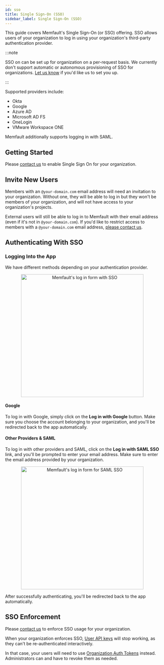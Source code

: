 ```yaml
---
id: sso
title: Single Sign-On (SSO)
sidebar_label: Single Sign-On (SSO)
---
```



This guide covers Memfault's Single Sign-On (or SSO) offering. SSO allows users
of your organization to log in using your organization's third-party
authentication provider.

:::note

SSO on can be set up for organization on a per-request basis. We currently don't
support automatic or autonomous provisioning of SSO for organizations.
[Let us know](mailto:hello@memfault.com) if you'd like us to set you up.

:::

Supported providers include:

- Okta
- Google
- Azure AD
- Microsoft AD FS
- OneLogin
- VMware Workspace ONE

Memfault additionally supports logging in with SAML.

## Getting Started

Please [contact us](mailto:hello@memfault.com) to enable Single Sign On for your
organization.

## Invite New Users

Members with an `@your-domain.com` email address will need an invitation to your
organization. Without one, they will be able to log in but they won't be members
of your organization, and will not have access to your organization's projects.

<InviteNewUsers />

External users will still be able to log in to Memfault with their email address
(even if it's not in `@your-domain.com`). If you'd like to restrict access to
members with a `@your-domain.com` email address,
[please contact us](mailto:hello@memfault.com).

## Authenticating With SSO

### Logging Into the App

We have different methods depending on your authentication provider.

<p align="center">
  <img
    width="400"
    src="/img/docs/platform/login-form-with-sso.png"
    alt="Memfault's log in form with SSO"
  />
</p>

#### Google

To log in with Google, simply click on the **Log in with Google** button. Make
sure you choose the account belonging to your organization, and you'll be
redirected back to the app automatically.

#### Other Providers & SAML

To log in with other providers and SAML, click on the **Log in with SAML SSO**
link, and you'll be prompted to enter your email address. Make sure to enter the
email address provided by your organization.

<p align="center">
  <img
    width="400"
    src="/img/docs/platform/login-with-saml-form.png"
    alt="Memfault's log in form for SAML SSO"
  />
</p>

After successfully authenticating, you'll be redirected back to the app
automatically.

## SSO Enforcement

Please [contact us](mailto:hello@memfault.com) to enforce SSO usage for your
organization.

When your organization enforces SSO,
[User API keys](/docs/ci/authentication#user-api-key) will stop working, as they
can't be re-authenticated interactively.

In that case, your users will need to use
[Organization Auth Tokens](/docs/ci/authentication#organization-auth-token)
instead. Administrators can and have to revoke them as needed.
